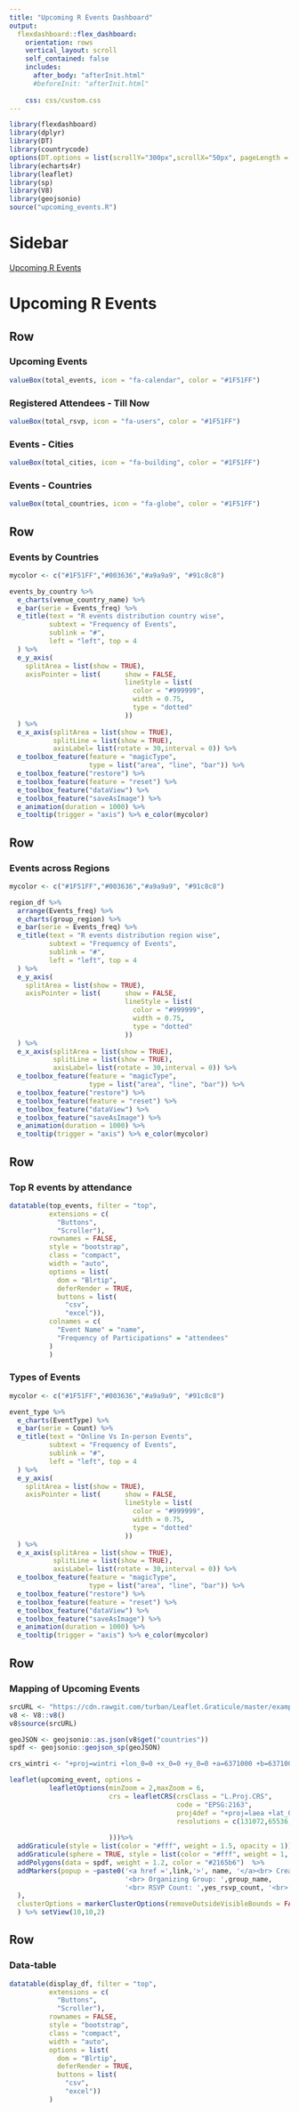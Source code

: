 ```yaml
---
title: "Upcoming R Events Dashboard"
output: 
  flexdashboard::flex_dashboard:
    orientation: rows
    vertical_layout: scroll
    self_contained: false
    includes:
      after_body: "afterInit.html"
      #beforeInit: "afterInit.html"
      
    css: css/custom.css
---
```


```r
library(flexdashboard)
library(dplyr)
library(DT)
library(countrycode)
options(DT.options = list(scrollY="300px",scrollX="50px", pageLength = 10, autoWidth = TRUE))
library(echarts4r)
library(leaflet)
library(sp)
library(V8)
library(geojsonio)
source("upcoming_events.R")
```

Sidebar {.sidebar data-width=200}
=====================================

<div class="sidebar-pages">
<a class="navlink" href="#home" data-toggle="tab" aria-expanded="false"><i class="fa fa-home"></i> Upcoming R Events</a>
</div>


Upcoming R Events
=====================================

Row
-------------------------------------

### Upcoming Events

```r

valueBox(total_events, icon = "fa-calendar", color = "#1F51FF")

```

### Registered Attendees - Till Now

```r

valueBox(total_rsvp, icon = "fa-users", color = "#1F51FF")

```

### Events - Cities

```r
valueBox(total_cities, icon = "fa-building", color = "#1F51FF")
```

### Events - Countries

```r
valueBox(total_countries, icon = "fa-globe", color = "#1F51FF")
```

Row {data-height=400}
-----------------------------------------------------------------------

### Events by Countries

```r
mycolor <- c("#1F51FF","#003636","#a9a9a9", "#91c8c8")

events_by_country %>% 
  e_charts(venue_country_name) %>%
  e_bar(serie = Events_freq) %>% 
  e_title(text = "R events distribution country wise", 
          subtext = "Frequency of Events", 
          sublink = "#",
          left = "left", top = 4
  ) %>%
  e_y_axis(
    splitArea = list(show = TRUE),
    axisPointer = list(      show = FALSE, 
                             lineStyle = list(
                               color = "#999999",
                               width = 0.75,
                               type = "dotted"
                             ))
  ) %>%
  e_x_axis(splitArea = list(show = TRUE),
           splitLine = list(show = TRUE),
           axisLabel= list(rotate = 30,interval = 0)) %>%
  e_toolbox_feature(feature = "magicType",
                    type = list("area", "line", "bar")) %>%
  e_toolbox_feature("restore") %>%
  e_toolbox_feature(feature = "reset") %>%
  e_toolbox_feature("dataView") %>%
  e_toolbox_feature("saveAsImage") %>%
  e_animation(duration = 1000) %>%
  e_tooltip(trigger = "axis") %>% e_color(mycolor)
```

Row {data-height=400}
-----------------------------------------------------------------------

### Events across Regions

```r
mycolor <- c("#1F51FF","#003636","#a9a9a9", "#91c8c8")

region_df %>% 
  arrange(Events_freq) %>%
  e_charts(group_region) %>%
  e_bar(serie = Events_freq) %>% 
  e_title(text = "R events distribution region wise", 
          subtext = "Frequency of Events", 
          sublink = "#",
          left = "left", top = 4
  ) %>%
  e_y_axis(
    splitArea = list(show = TRUE),
    axisPointer = list(      show = FALSE, 
                             lineStyle = list(
                               color = "#999999",
                               width = 0.75,
                               type = "dotted"
                             ))
  ) %>%
  e_x_axis(splitArea = list(show = TRUE),
           splitLine = list(show = TRUE),
           axisLabel= list(rotate = 30,interval = 0)) %>%
  e_toolbox_feature(feature = "magicType",
                    type = list("area", "line", "bar")) %>%
  e_toolbox_feature("restore") %>%
  e_toolbox_feature(feature = "reset") %>%
  e_toolbox_feature("dataView") %>%
  e_toolbox_feature("saveAsImage") %>%
  e_animation(duration = 1000) %>%
  e_tooltip(trigger = "axis") %>% e_color(mycolor)
```

Row {data-height=590}
-----------------------------------------------------------------------

### Top R events by attendance

```r
datatable(top_events, filter = "top",
          extensions = c(
            "Buttons",
            "Scroller"),
          rownames = FALSE,
          style = "bootstrap",
          class = "compact",
          width = "auto",
          options = list(
            dom = "Blrtip",
            deferRender = TRUE,
            buttons = list(
              "csv",
              "excel")),
          colnames = c(
            "Event Name" = "name",
            "Frequency of Participations" = "attendees"
          )
          )
```

### Types of Events 

```r
mycolor <- c("#1F51FF","#003636","#a9a9a9", "#91c8c8")

event_type %>% 
  e_charts(EventType) %>%
  e_bar(serie = Count) %>% 
  e_title(text = "Online Vs In-person Events", 
          subtext = "Frequency of Events", 
          sublink = "#",
          left = "left", top = 4
  ) %>%
  e_y_axis(
    splitArea = list(show = TRUE),
    axisPointer = list(      show = FALSE, 
                             lineStyle = list(
                               color = "#999999",
                               width = 0.75,
                               type = "dotted"
                             ))
  ) %>%
  e_x_axis(splitArea = list(show = TRUE),
           splitLine = list(show = TRUE),
           axisLabel= list(rotate = 30,interval = 0)) %>%
  e_toolbox_feature(feature = "magicType",
                    type = list("area", "line", "bar")) %>%
  e_toolbox_feature("restore") %>%
  e_toolbox_feature(feature = "reset") %>%
  e_toolbox_feature("dataView") %>%
  e_toolbox_feature("saveAsImage") %>%
  e_animation(duration = 1000) %>%
  e_tooltip(trigger = "axis") %>% e_color(mycolor)
```

Row {data-height=900}
-------------------------------------

### Mapping of Upcoming Events

```r
srcURL <- "https://cdn.rawgit.com/turban/Leaflet.Graticule/master/examples/lib/countries-110m.js"
v8 <- V8::v8()
v8$source(srcURL)

geoJSON <- geojsonio::as.json(v8$get("countries"))
spdf <- geojsonio::geojson_sp(geoJSON)

crs_wintri <- "+proj=wintri +lon_0=0 +x_0=0 +y_0=0 +a=6371000 +b=6371000 +units=m +datum=WGS84 +no_defs +over"

leaflet(upcoming_event, options =
          leafletOptions(minZoom = 2,maxZoom = 6,
                         crs = leafletCRS(crsClass = "L.Proj.CRS",
                                          code = "EPSG:2163",
                                          proj4def = "+proj=laea +lat_0=0 +lon_0=0 +lat_ts=300 +x_0=0 +y_0=0 +a=6370000 +b=6370000 +units=m +no_defs",
                                          resolutions = c(131072,65536, 32768, 16384, 8192, 4096, 2048)
                                          
                         )))%>%
  addGraticule(style = list(color = "#fff", weight = 1.5, opacity = 1)) %>%
  addGraticule(sphere = TRUE, style = list(color = "#fff", weight = 1, opacity = 0.25)) %>%
  addPolygons(data = spdf, weight = 1.2, color = "#2165b6")  %>% 
  addMarkers(popup = ~paste0('<a href =',link,'>', name, '</a><br> Created: ', created, '<br>',
                             '<br> Organizing Group: ',group_name,
                             '<br> RSVP Count: ',yes_rsvp_count, '<br> Venue: ', venue_name
  ),
  clusterOptions = markerClusterOptions(removeOutsideVisibleBounds = FALSE)
  ) %>% setView(10,10,2)
```

Row {data-height=550}
-----------------------------------------------------------------------

### Data-table

```r
datatable(display_df, filter = "top",
          extensions = c(
            "Buttons",
            "Scroller"),
          rownames = FALSE,
          style = "bootstrap",
          class = "compact",
          width = "auto",
          options = list(
            dom = "Blrtip",
            deferRender = TRUE,
            buttons = list(
              "csv",
              "excel"))
          )
```